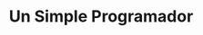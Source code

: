 ---
title: "Un Simple Programador"
description: "Welcome to the Astro News, a newsletter about Astro."
blocks:
  - name: "HEADER"
    title: "Welcome to the Astro News"
---
